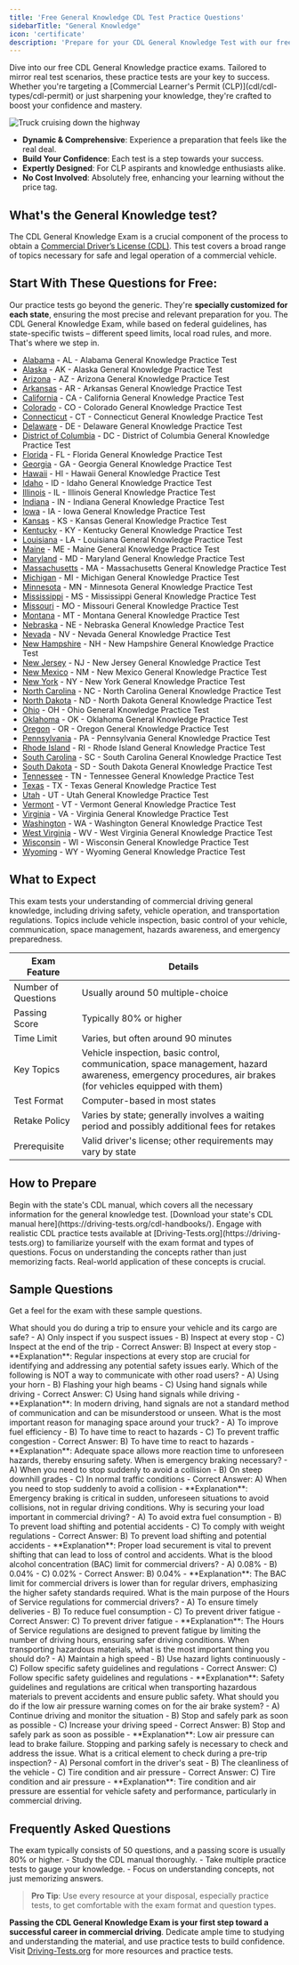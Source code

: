 ```yaml
---
title: 'Free General Knowledge CDL Test Practice Questions'
sidebarTitle: "General Knowledge"
icon: 'certificate'
description: 'Prepare for your CDL General Knowledge Test with our free [online](https://driving-tests.org/beginner-drivers/get-cdl-permit-online/) practice exams. Comprehensive, real exam-like questions to enhance your understanding and readiness for the actual test.'
---
```

<Snippet file="andrei.mdx" />
Dive into our free CDL General Knowledge practice exams. Tailored to mirror real test scenarios, these practice tests are your key to success. Whether you're targeting a [Commercial Learner's Permit (CLP)](cdl/cdl-types/cdl-permit) or just sharpening your knowledge, they're crafted to boost your confidence and mastery.

![Truck cruising down the highway](https://driving-tests.org/wp-content/uploads/2023/12/tr15.jpg)

- **Dynamic & Comprehensive**: Experience a preparation that feels like the real deal.
- **Build Your Confidence**: Each test is a step towards your success.
- **Expertly Designed**: For CLP aspirants and knowledge enthusiasts alike.
- **No Cost Involved**: Absolutely free, enhancing your learning without the price tag.

## What's the General Knowledge test?
The CDL General Knowledge Exam is a crucial component of the process to obtain a [Commercial Driver’s License (CDL)](/cdl/introduction). This test covers a broad range of topics necessary for safe and legal operation of a commercial vehicle.

## Start With These Questions for Free:
Our practice tests go beyond the generic. They're **specially customized for each state**, ensuring the most precise and relevant preparation for you. The CDL General Knowledge Exam, while based on federal guidelines, has state-specific twists – different speed limits, local road rules, and more. That's where we step in.

- [Alabama](https://driving-tests.org/alabama/#cdl-general-knowledge) - AL - Alabama General Knowledge Practice Test
- [Alaska](https://driving-tests.org/alaska/#cdl-general-knowledge) - AK - Alaska General Knowledge Practice Test
- [Arizona](https://driving-tests.org/arizona/#cdl-general-knowledge) - AZ - Arizona General Knowledge Practice Test
- [Arkansas](https://driving-tests.org/arkansas/#cdl-general-knowledge) - AR - Arkansas General Knowledge Practice Test
- [California](https://driving-tests.org/california/#cdl-general-knowledge) - CA - California General Knowledge Practice Test
- [Colorado](https://driving-tests.org/colorado/#cdl-general-knowledge) - CO - Colorado General Knowledge Practice Test
- [Connecticut](https://driving-tests.org/connecticut/#cdl-general-knowledge) - CT - Connecticut General Knowledge Practice Test
- [Delaware](https://driving-tests.org/delaware/#cdl-general-knowledge) - DE - Delaware General Knowledge Practice Test
- [District of Columbia](https://driving-tests.org/district-columbia/#cdl-general-knowledge) - DC - District of Columbia General Knowledge Practice Test
- [Florida](https://driving-tests.org/florida/#cdl-general-knowledge) - FL - Florida General Knowledge Practice Test
- [Georgia](https://driving-tests.org/georgia/#cdl-general-knowledge) - GA - Georgia General Knowledge Practice Test
- [Hawaii](https://driving-tests.org/hawaii/#cdl-general-knowledge) - HI - Hawaii General Knowledge Practice Test
- [Idaho](https://driving-tests.org/idaho/#cdl-general-knowledge) - ID - Idaho General Knowledge Practice Test
- [Illinois](https://driving-tests.org/illinois/#cdl-general-knowledge) - IL - Illinois General Knowledge Practice Test
- [Indiana](https://driving-tests.org/indiana/#cdl-general-knowledge) - IN - Indiana General Knowledge Practice Test
- [Iowa](https://driving-tests.org/iowa/#cdl-general-knowledge) - IA - Iowa General Knowledge Practice Test
- [Kansas](https://driving-tests.org/kansas/#cdl-general-knowledge) - KS - Kansas General Knowledge Practice Test
- [Kentucky](https://driving-tests.org/kentucky/#cdl-general-knowledge) - KY - Kentucky General Knowledge Practice Test
- [Louisiana](https://driving-tests.org/louisiana/#cdl-general-knowledge) - LA - Louisiana General Knowledge Practice Test
- [Maine](https://driving-tests.org/maine/#cdl-general-knowledge) - ME - Maine General Knowledge Practice Test
- [Maryland](https://driving-tests.org/maryland/#cdl-general-knowledge) - MD - Maryland General Knowledge Practice Test
- [Massachusetts](https://driving-tests.org/massachusetts/#cdl-general-knowledge) - MA - Massachusetts General Knowledge Practice Test
- [Michigan](https://driving-tests.org/michigan/#cdl-general-knowledge) - MI - Michigan General Knowledge Practice Test
- [Minnesota](https://driving-tests.org/minnesota/#cdl-general-knowledge) - MN - Minnesota General Knowledge Practice Test
- [Mississippi](https://driving-tests.org/mississippi/#cdl-general-knowledge) - MS - Mississippi General Knowledge Practice Test
- [Missouri](https://driving-tests.org/missouri/#cdl-general-knowledge) - MO - Missouri General Knowledge Practice Test
- [Montana](https://driving-tests.org/montana/#cdl-general-knowledge) - MT - Montana General Knowledge Practice Test
- [Nebraska](https://driving-tests.org/nebraska/#cdl-general-knowledge) - NE - Nebraska General Knowledge Practice Test
- [Nevada](https://driving-tests.org/nevada/#cdl-general-knowledge) - NV - Nevada General Knowledge Practice Test
- [New Hampshire](https://driving-tests.org/new-hampshire/#cdl-general-knowledge) - NH - New Hampshire General Knowledge Practice Test
- [New Jersey](https://driving-tests.org/new-jersey/#cdl-general-knowledge) - NJ - New Jersey General Knowledge Practice Test
- [New Mexico](https://driving-tests.org/new-mexico/#cdl-general-knowledge) - NM - New Mexico General Knowledge Practice Test
- [New York](https://driving-tests.org/new-york/#cdl-general-knowledge) - NY - New York General Knowledge Practice Test
- [North Carolina](https://driving-tests.org/north-carolina/#cdl-general-knowledge) - NC - North Carolina General Knowledge Practice Test
- [North Dakota](https://driving-tests.org/north-dakota/#cdl-general-knowledge) - ND - North Dakota General Knowledge Practice Test
- [Ohio](https://driving-tests.org/ohio/#cdl-general-knowledge) - OH - Ohio General Knowledge Practice Test
- [Oklahoma](https://driving-tests.org/oklahoma/#cdl-general-knowledge) - OK - Oklahoma General Knowledge Practice Test
- [Oregon](https://driving-tests.org/oregon/#cdl-general-knowledge) - OR - Oregon General Knowledge Practice Test
- [Pennsylvania](https://driving-tests.org/pennsylvania/#cdl-general-knowledge) - PA - Pennsylvania General Knowledge Practice Test
- [Rhode Island](https://driving-tests.org/rhode-island/#cdl-general-knowledge) - RI - Rhode Island General Knowledge Practice Test
- [South Carolina](https://driving-tests.org/south-carolina/#cdl-general-knowledge) - SC - South Carolina General Knowledge Practice Test
- [South Dakota](https://driving-tests.org/south-dakota/#cdl-general-knowledge) - SD - South Dakota General Knowledge Practice Test
- [Tennessee](https://driving-tests.org/tennessee/#cdl-general-knowledge) - TN - Tennessee General Knowledge Practice Test
- [Texas](https://driving-tests.org/texas/#cdl-general-knowledge) - TX - Texas General Knowledge Practice Test
- [Utah](https://driving-tests.org/utah/#cdl-general-knowledge) - UT - Utah General Knowledge Practice Test
- [Vermont](https://driving-tests.org/vermont/#cdl-general-knowledge) - VT - Vermont General Knowledge Practice Test
- [Virginia](https://driving-tests.org/virginia/#cdl-general-knowledge) - VA - Virginia General Knowledge Practice Test
- [Washington](https://driving-tests.org/washington/#cdl-general-knowledge) - WA - Washington General Knowledge Practice Test
- [West Virginia](https://driving-tests.org/west-virginia/#cdl-general-knowledge) - WV - West Virginia General Knowledge Practice Test
- [Wisconsin](https://driving-tests.org/wisconsin/#cdl-general-knowledge) - WI - Wisconsin General Knowledge Practice Test
- [Wyoming](https://driving-tests.org/wyoming/#cdl-general-knowledge) - WY - Wyoming General Knowledge Practice Test


## What to Expect

<AccordionGroup>
  <Accordion title="What is tested on the CDL General Knowledge Exam?">
    This exam tests your understanding of commercial driving general knowledge, including driving safety, vehicle operation, and transportation regulations.
  </Accordion>

  <Accordion title="Key Topics Covered">
    Topics include vehicle inspection, basic control of your vehicle, communication, space management, hazards awareness, and emergency preparedness.
  </Accordion>
</AccordionGroup>

| Exam Feature           | Details                                   |
|------------------------|-------------------------------------------|
| Number of Questions    | Usually around 50 multiple-choice         |
| Passing Score          | Typically 80% or higher                   |
| Time Limit             | Varies, but often around 90 minutes       |
| Key Topics             | Vehicle inspection, basic control, communication, space management, hazard awareness, emergency procedures, air brakes (for vehicles equipped with them) |
| Test Format            | Computer-based in most states             |
| Retake Policy          | Varies by state; generally involves a waiting period and possibly additional fees for retakes |
| Prerequisite           | Valid driver's license; other requirements may vary by state |



## How to Prepare

<Steps>
  <Step title="Study CDL Manual">
    Begin with the state's CDL manual, which covers all the necessary information for the general knowledge test. [Download your state's CDL manual here](https://driving-tests.org/cdl-handbooks/).
  </Step>

  <Step title="Take Practice Tests">
    Engage with realistic CDL practice tests available at [Driving-Tests.org](https://driving-tests.org) to familiarize yourself with the exam format and types of questions.
  </Step>

  <Step title="Understand the Concepts">
    Focus on understanding the concepts rather than just memorizing facts. Real-world application of these concepts is crucial.
  </Step>
</Steps>

## Sample Questions

Get a feel for the exam with these sample questions.

<AccordionGroup>
  <Accordion title="Question 1: Vehicle Inspection">
    What should you do during a trip to ensure your vehicle and its cargo are safe?
    - A) Only inspect if you suspect issues
    - B) Inspect at every stop
    - C) Inspect at the end of the trip
    - Correct Answer: B) Inspect at every stop
    - **Explanation**: Regular inspections at every stop are crucial for identifying and addressing any potential safety issues early.
  </Accordion>

  <Accordion title="Question 2: Communicating with Other Road Users">
    Which of the following is NOT a way to communicate with other road users?
    - A) Using your horn
    - B) Flashing your high beams
    - C) Using hand signals while driving
    - Correct Answer: C) Using hand signals while driving
    - **Explanation**: In modern driving, hand signals are not a standard method of communication and can be misunderstood or unseen.
  </Accordion>

  <Accordion title="Question 3: Managing Space">
    What is the most important reason for managing space around your truck?
    - A) To improve fuel efficiency
    - B) To have time to react to hazards
    - C) To prevent traffic congestion
    - Correct Answer: B) To have time to react to hazards
    - **Explanation**: Adequate space allows more reaction time to unforeseen hazards, thereby ensuring safety.
  </Accordion>

  <Accordion title="Question 4: Emergency Braking">
    When is emergency braking necessary?
    - A) When you need to stop suddenly to avoid a collision
    - B) On steep downhill grades
    - C) In normal traffic conditions
    - Correct Answer: A) When you need to stop suddenly to avoid a collision
    - **Explanation**: Emergency braking is critical in sudden, unforeseen situations to avoid collisions, not in regular driving conditions.
  </Accordion>

  <Accordion title="Question 5: Load Securement">
    Why is securing your load important in commercial driving?
    - A) To avoid extra fuel consumption
    - B) To prevent load shifting and potential accidents
    - C) To comply with weight regulations
    - Correct Answer: B) To prevent load shifting and potential accidents
    - **Explanation**: Proper load securement is vital to prevent shifting that can lead to loss of control and accidents.
  </Accordion>

  <Accordion title="Question 6: Alcohol and Drug Rules">
    What is the blood alcohol concentration (BAC) limit for commercial drivers?
    - A) 0.08%
    - B) 0.04%
    - C) 0.02%
    - Correct Answer: B) 0.04%
    - **Explanation**: The BAC limit for commercial drivers is lower than for regular drivers, emphasizing the higher safety standards required.
  </Accordion>

  <Accordion title="Question 7: Hours of Service Regulations">
    What is the main purpose of the Hours of Service regulations for commercial drivers?
    - A) To ensure timely deliveries
    - B) To reduce fuel consumption
    - C) To prevent driver fatigue
    - Correct Answer: C) To prevent driver fatigue
    - **Explanation**: The Hours of Service regulations are designed to prevent fatigue by limiting the number of driving hours, ensuring safer driving conditions.
  </Accordion>

  <Accordion title="Question 8: Hazardous Materials">
    When transporting hazardous materials, what is the most important thing you should do?
    - A) Maintain a high speed
    - B) Use hazard lights continuously
    - C) Follow specific safety guidelines and regulations
    - Correct Answer: C) Follow specific safety guidelines and regulations
    - **Explanation**: Safety guidelines and regulations are critical when transporting hazardous materials to prevent accidents and ensure public safety.
  </Accordion>

  <Accordion title="Question 9: Air Brakes System">
    What should you do if the low air pressure warning comes on for the air brake system?
    - A) Continue driving and monitor the situation
    - B) Stop and safely park as soon as possible
    - C) Increase your driving speed
    - Correct Answer: B) Stop and safely park as soon as possible
    - **Explanation**: Low air pressure can lead to brake failure. Stopping and parking safely is necessary to check and address the issue.
  </Accordion>

  <Accordion title="Question 10: Pre-Trip Inspection">
    What is a critical element to check during a pre-trip inspection?
    - A) Personal comfort in the driver's seat
    - B) The cleanliness of the vehicle
    - C) Tire condition and air pressure
    - Correct Answer: C) Tire condition and air pressure
    - **Explanation**: Tire condition and air pressure are essential for vehicle safety and performance, particularly in commercial driving.
  </Accordion>

</AccordionGroup>


## Frequently Asked Questions

<AccordionGroup>
  <Accordion title="How many questions are on the CDL General Knowledge exam?">
    The exam typically consists of 50 questions, and a passing score is usually 80% or higher.
  </Accordion>

  <Accordion title="How can I best prepare for the test?">
    - Study the CDL manual thoroughly.
    - Take multiple practice tests to gauge your knowledge.
    - Focus on understanding concepts, not just memorizing answers.
  </Accordion>
</AccordionGroup>

> **Pro Tip**: Use every resource at your disposal, especially practice tests, to get comfortable with the exam format and question types.

**Passing the CDL General Knowledge Exam is your first step toward a successful career in commercial driving**. Dedicate ample time to studying and understanding the material, and use practice tests to build confidence. Visit [Driving-Tests.org](https://driving-tests.org) for more resources and practice tests.

<Snippet file="cdl-premium.mdx" />